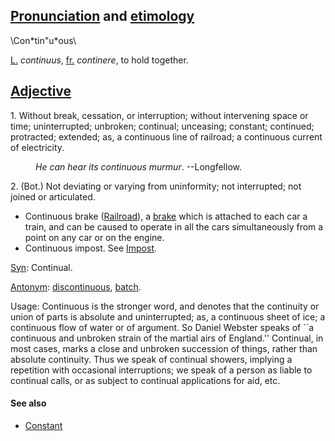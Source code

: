 ==[[Pronunciation]] and [[w:etimology|etimology]]==
\Con*tin"u*ous\

[[L.]] ''continuus'', [[fr.]] ''continere'', to hold together.


==[[Adjective]]== 

1. Without break, cessation, or interruption; without intervening space or time; uninterrupted; unbroken; continual; unceasing; constant; continued; protracted; extended; as, a continuous line of railroad; a continuous current of electricity.
:''He can hear its continuous murmur''.    --Longfellow.

2. (Bot.) Not deviating or varying from uninformity; not interrupted; not joined or articulated.

*Continuous brake ([[Railroad]]), a [[brake]] which is attached to each car a train, and can be caused to operate in all the cars simultaneously from a point on any car or on the engine.
*Continuous impost. See [[Impost]].

[[Syn]]: Continual.

[[Antonym]]: [[discontinuous]], [[batch]].

Usage: Continuous is the stronger word, and denotes that the  continuity or union of parts is absolute and uninterrupted; as, a continuous sheet of ice; a  continuous flow of water or of argument. So Daniel Webster speaks of ``a continuous and unbroken strain of the martial airs of England.'' Continual, in most cases, marks a close and unbroken succession of things, rather than absolute continuity. Thus we speak of continual showers, implying a repetition with occasional interruptions; we speak of a person as liable to continual calls, or as subject to continual applications for aid, etc.

==== See  also ====
*[[Constant]]